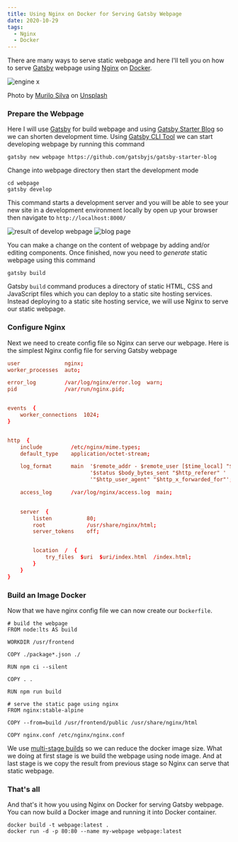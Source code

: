 ```yaml
---
title: Using Nginx on Docker for Serving Gatsby Webpage
date: 2020-10-29
tags:
  - Nginx
  - Docker
---
```



There are many ways to serve static webpage and here I'll tell you on how to serve [Gatsby](https://www.gatsbyjs.com/) webpage using [Nginx](https://nginx.org/en/) on [Docker](https://www.docker.com/).

![engine x](./banner.jpg)
<Figcaption><span>Photo by <a href="https://unsplash.com/@msilvaphoto?utm_source=unsplash&amp;utm_medium=referral&amp;utm_content=creditCopyText">Murilo Silva</a> on <a href="https://unsplash.com/s/photos/engine-x?utm_source=unsplash&amp;utm_medium=referral&amp;utm_content=creditCopyText">Unsplash</a></span></Figcaption>

### Prepare the Webpage
Here I will use [Gatsby](https://www.gatsbyjs.com/) for build webpage and using [Gatsby Starter Blog](https://www.gatsbyjs.com/starters/gatsbyjs/gatsby-starter-blog) so we can shorten development time. Using [Gatsby CLI Tool](https://www.gatsbyjs.com/docs/gatsby-cli/) we can start developing webpage by running this command

```noLineNumbers
gatsby new webpage https://github.com/gatsbyjs/gatsby-starter-blog
```

Change into webpage directory then start the development mode

```noLineNumbers
cd webpage
gatsby develop
```

This command starts a development server and you will be able to see your new site in a development environment locally by open up your browser then navigate to `http://localhost:8000/`

![result of develop webpage](./dev-webpage.png)
![blog page](./dev-webpage2.png)
<br />

You can make a change on the content of webpage by adding and/or editing components. Once finished, now you need to _generate_ static webpage using this command

```noLineNumbers
gatsby build
```

Gatsby `build` command produces a directory of static HTML, CSS and JavaScript files which you can deploy to a static site hosting services. Instead deploying to a static site hosting service, we will use Nginx to serve our static webpage.

### Configure Nginx
Next we need to create config file so Nginx can serve our webpage. Here is the simplest Nginx config file for serving Gatsby webpage

```:title=nginx.conf
user              nginx;
worker_processes  auto;

error_log         /var/log/nginx/error.log  warn;
pid               /var/run/nginx.pid;


events  {
    worker_connections  1024;
}


http  {
    include         /etc/nginx/mime.types;
    default_type    application/octet-stream;

    log_format      main  '$remote_addr - $remote_user [$time_local] "$request" '
                          '$status $body_bytes_sent "$http_referer" '
                          '"$http_user_agent" "$http_x_forwarded_for"';

    access_log      /var/log/nginx/access.log  main;

    
    server  {
        listen           80;
        root             /usr/share/nginx/html;
        server_tokens    off;


        location  /  {
            try_files  $uri  $uri/index.html  /index.html;
        }
    }
}
```

### Build an Image Docker
Now that we have nginx config file we can now create our `Dockerfile`.

```:title=Dockerfile
# build the webpage
FROM node:lts AS build

WORKDIR /usr/frontend

COPY ./package*.json ./

RUN npm ci --silent

COPY . .

RUN npm run build

# serve the static page using nginx
FROM nginx:stable-alpine

COPY --from=build /usr/frontend/public /usr/share/nginx/html

COPY nginx.conf /etc/nginx/nginx.conf
```

We use [multi-stage builds](https://docs.docker.com/develop/develop-images/multistage-build/) so we can reduce the docker image size. What we doing at first stage is we build the webpage using node image. And at last stage is we copy the result from previous stage so Nginx can serve that static webpage.

### That's all
And that's it how you using Nginx on Docker for serving Gatsby webpage. You can now build a Docker image and running it into Docker container.

```noLineNumbers
docker build -t webpage:latest .
docker run -d -p 80:80 --name my-webpage webpage:latest
```
